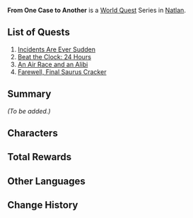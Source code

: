 {{Meta
|missing_summary = yes
}}
{{Chapter Infobox
|image    = Natlan Chapter.png
|type     = World
|region   = Natlan
}}
'''From One Case to Another''' is a [[World Quest]] Series in [[Natlan]].

==List of Quests==
# [[Incidents Are Ever Sudden]]
# [[Beat the Clock: 24 Hours]]
# [[An Air Race and an Alibi]]
# [[Farewell, Final Saurus Cracker]]

==Summary==
''(To be added.)''

==Characters==
{{Character Appearances|From One Case to Another Chapter|type=Chapter}}

==Total Rewards==
{{Quest Rewards List|From One Case to Another Chapter Quests}}

==Other Languages==
{{Other Languages
|en       = From One Case to Another
|zhs      = 从一案到另一案
|zhs_rm   = 
|zht      = 從一案到另一案
|zht_rm   = 
|zh_tl    = 
|ja       = 事件は次々に
|ja_rm    = Jiken wa Tsugitsugi ni
|ja_tl    = From One Case to Another
|ko       = 꼬리에 꼬리를 무는 사건
|ko_tl    = 
|es       = De un plan a otro
|es_tl    = From One Plan to Another
|fr       = D'une affaire à l'autre
|fr_tl    = From One Case to Another
|ru       = От одного дела к другому
|ru_tl    = 
|th       = จากคดีหนึ่งถึงอีกคดีหนึ่ง
|th_rm    = 
|th_tl    = 
|vi       = Vấn Đề Này Sang Vấn Đề Khác
|vi_tl    = 
|de       = Von einem Fall zum anderen
|de_tl    = 
|id       = Dari Satu Kasus ke Kasus Lainnya
|id_tl    = From One Case to Another Case
|pt       = De Um Caso Para o Outro
|pt_tl    = 
|tr       = Bir Vakadan Diğerine
|tr_tl    = 
|it       = Da un caso all'altro.
|it_tl    = 
}}

==Change History==
{{Change History|5.2}}